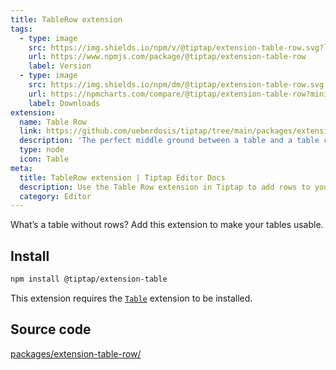 ```yaml
---
title: TableRow extension
tags:
  - type: image
    src: https://img.shields.io/npm/v/@tiptap/extension-table-row.svg?label=version
    url: https://www.npmjs.com/package/@tiptap/extension-table-row
    label: Version
  - type: image
    src: https://img.shields.io/npm/dm/@tiptap/extension-table-row.svg
    url: https://npmcharts.com/compare/@tiptap/extension-table-row?minimal=true
    label: Downloads
extension:
  name: Table Row
  link: https://github.com/ueberdosis/tiptap/tree/main/packages/extension-table-row
  description: 'The perfect middle ground between a table and a table cell.'
  type: node
  icon: Table
meta:
  title: TableRow extension | Tiptap Editor Docs
  description: Use the Table Row extension in Tiptap to add rows to your tables for a better table structure. Learn more in our docs!
  category: Editor
---
```



What’s a table without rows? Add this extension to make your tables usable.

<CodeDemo path="/Nodes/Table" />

## Install

```bash
npm install @tiptap/extension-table
```

This extension requires the [`Table`](/editor/extensions/nodes/table) extension to be installed.

## Source code

[packages/extension-table-row/](https://github.com/ueberdosis/tiptap/blob/main/packages/extension-table/src/row)
